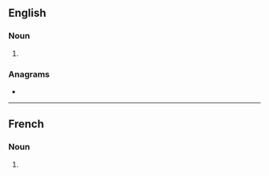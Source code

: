 ==English==

===Noun===
{{head|en|noun plural form}}

# {{plural of|captation|lang=en}}

===Anagrams===
* {{anagrams|en|a=aacinopstt|casopitant}}

----

==French==

===Noun===
{{head|fr|noun plural form|g=f}}

# {{plural of|captation|lang=fr}}